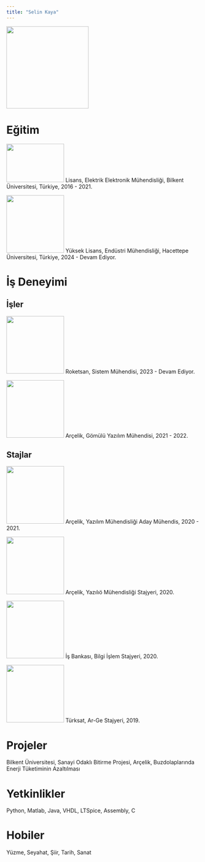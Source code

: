 ```yaml
---
title: "Selin Kaya"
---
```


![](images/vesikalık_selinkaya.jpg){fig-align="center" width="214"}

# Eğitim

![](images/bilkent_logo.jpg){width="150" height="100"} Lisans, Elektrik Elektronik Mühendisliği, Bilkent Üniversitesi, Türkiye, 2016 - 2021.

![](images/hacettepe_logo.png){width="150"} Yüksek Lisans, Endüstri Mühendisliği, Hacettepe Üniversitesi, Türkiye, 2024 - Devam Ediyor.

# İş Deneyimi

## İşler

![](images/rs_loga.jpg){width="150"} Roketsan, Sistem Mühendisi, 2023 - Devam Ediyor.

![](images/arçelik_logo.png){width="150"} Arçelik, Gömülü Yazılım Mühendisi, 2021 - 2022.

## Stajlar

![](images/arçelik_logo-01.png){width="150"} Arçelik, Yazılım Mühendisliği Aday Mühendis, 2020 - 2021.

![](images/arçelik_logo-02.png){width="150"} Arçelik, Yazılıö Mühendisliği Stajyeri, 2020.

![](images/işbank_logo.png){width="150"} İş Bankası, Bilgi İşlem Stajyeri, 2020.

![](images/türksat_logo.webp){width="150"} Türksat, Ar-Ge Stajyeri, 2019.

# Projeler

Bilkent Üniversitesi, Sanayi Odaklı Bitirme Projesi, Arçelik, Buzdolaplarında Enerji Tüketiminin Azaltılması

# Yetkinlikler

Python, Matlab, Java, VHDL, LTSpice, Assembly, C

# Hobiler

Yüzme, Seyahat, Şiir, Tarih, Sanat
